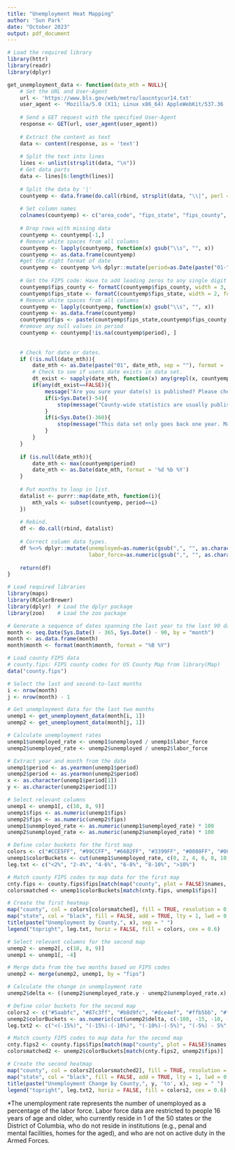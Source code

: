 ```yaml
---
title: "Unemployment Heat Mapping"
author: 'Sun Park'
date: "October 2023"
output: pdf_document
---
```


\newpage

```r

# Load the required library
library(httr)
library(readr)
library(dplyr)

get_unemployment_data <- function(date_mth = NULL){
    # Set the URL and User-Agent
    url <- 'https://www.bls.gov/web/metro/laucntycur14.txt'
    user_agent <- 'Mozilla/5.0 (X11; Linux x86_64) AppleWebKit/537.36 (KHTML, like Gecko) Chrome/110.0.0.0 Safari/537.36'
    
    # Send a GET request with the specified User-Agent
    response <- GET(url, user_agent(user_agent))
    
    # Extract the content as text
    data <- content(response, as = 'text')
    
    # Split the text into lines
    lines <- unlist(strsplit(data, "\n"))
    # Get data parts
    data <- lines[6:length(lines)]
    
    # Split the data by '|'
    countyemp <- data.frame(do.call(rbind, strsplit(data, "\\|", perl = TRUE)))
    
    # Set column names
    colnames(countyemp) <- c("area_code", "fips_state", "fips_county", "area_title", "period", "labor_force", "employed", "unemployed", "unemployed_rate")
    
    # Drop rows with missing data
    countyemp <- countyemp[-1,]
    # Remove white spaces from all columns
    countyemp <- lapply(countyemp, function(x) gsub("\\s", "", x))
    countyemp <- as.data.frame(countyemp)
    #get the right format of date
    countyemp <- countyemp %>% dplyr::mutate(period=as.Date(paste("01-", period, sep = ""), format = "%d-%b-%y")) 
    
    # Get the FIPS code: Have to add leading zeros to any single digit number and combine them.
    countyemp$fips_county <- formatC(countyemp$fips_county, width = 3, format = "d", flag = "0")
    countyemp$fips_state <- formatC(countyemp$fips_state, width = 2, format = "d", flag = "0")
    # Remove white spaces from all columns
    countyemp <- lapply(countyemp, function(x) gsub("\\s", "", x))
    countyemp <- as.data.frame(countyemp)
    countyemp$fips <- paste(countyemp$fips_state,countyemp$fips_county,sep="")
    #remove any null values in period
    countyemp <- countyemp[!is.na(countyemp$period), ]
  
    
    # Check for date or dates.
    if (!is.null(date_mth)){
        date_mth <- as.Date(paste("01", date_mth, sep = ""), format = '%d %b %Y')
        # Check to see if users date exists in data set.
        dt_exist <- sapply(date_mth, function(x) any(grepl(x, countyemp$period)))
        if(any(dt_exist==FALSE)){
            message("Are you sure your date(s) is published? Please check the BLS release schedule.")
            if(i>Sys.Date()-54){
                stop(message("County-wide statistics are usually published on the third Friday of each month for the previous month."))
            }
            if(i<Sys.Date()-360){
                stop(message("This data set only goes back one year. Make sure your date(s) is correct."))
            }
        }
    }
    
    if (is.null(date_mth)){
        date_mth <- max(countyemp$period)
        date_mth <- as.Date(date_mth, format = '%d %b %Y')
    }
    
    # Put months to loop in list.
    datalist <- purrr::map(date_mth, function(i){
        mth_vals <- subset(countyemp, period==i)
    })
    
    # Rebind.
    df <- do.call(rbind, datalist)
    
    # Correct column data types.
    df %<>% dplyr::mutate(unemployed=as.numeric(gsub(",", "", as.character(unemployed))), employed=as.numeric(gsub(",", "", as.character(employed))),
                          labor_force=as.numeric(gsub(",", "", as.character(labor_force)))) %>% tibble::as_tibble()
    
    return(df)
}
```




```r

# Load required libraries
library(maps)
library(RColorBrewer)
library(dplyr)  # Load the dplyr package
library(zoo)    # Load the zoo package

# Generate a sequence of dates spanning the last year to the last 90 days
month <- seq.Date(Sys.Date() - 365, Sys.Date() - 90, by = "month")
month <- as.data.frame(month)
month$month <- format(month$month, format = "%B %Y")

# Load county FIPS data
# county.fips: FIPS county codes for US County Map from library(Map)
data("county.fips")

# Select the last and second-to-last months
i <- nrow(month)
j <- nrow(month) - 1

# Get unemployment data for the last two months
unemp1 <- get_unemployment_data(month[i, 1])
unemp2 <- get_unemployment_data(month[j, 1])

# Calculate unemployment rates
unemp1$unemployed_rate <- unemp1$unemployed / unemp1$labor_force
unemp2$unemployed_rate <- unemp2$unemployed / unemp2$labor_force

# Extract year and month from the date
unemp1$period <- as.yearmon(unemp1$period)
unemp2$period <- as.yearmon(unemp2$period)
x <- as.character(unemp1$period[1])
y <- as.character(unemp2$period[1])

# Select relevant columns
unemp1 <- unemp1[, c(10, 8, 9)]
unemp1$fips <- as.numeric(unemp1$fips)
unemp2$fips <- as.numeric(unemp2$fips)
unemp1$unemployed_rate <- as.numeric(unemp1$unemployed_rate) * 100
unemp2$unemployed_rate <- as.numeric(unemp2$unemployed_rate) * 100

# Define color buckets for the first map
colors <- c("#CCE5FF", "#99CCFF", "#66B2FF", "#3399FF", "#0080FF", "#004C99")
unemp1$colorBuckets <- cut(unemp1$unemployed_rate, c(0, 2, 4, 6, 8, 10, 100))
leg.txt <- c("<2%", "2-4%", "4-6%", "6-8%", "8-10%", ">10%")

# Match county FIPS codes to map data for the first map
cnty.fips <- county.fips$fips[match(map("county", plot = FALSE)$names, county.fips$polyname)]
colorsmatched <- unemp1$colorBuckets[match(cnty.fips, unemp1$fips)]

# Create the first heatmap
map("county", col = colors[colorsmatched], fill = TRUE, resolution = 0, lty = 0, projection = "polyconic")
map("state", col = "black", fill = FALSE, add = TRUE, lty = 1, lwd = 0.2, projection = "polyconic")
title(paste("Unemployment by County,", x), sep = " ")
legend("topright", leg.txt, horiz = FALSE, fill = colors, cex = 0.6)


```

```r

# Select relevant columns for the second map
unemp2 <- unemp2[, c(10, 8, 9)]
unemp1 <- unemp1[, -4]

# Merge data from the two months based on FIPS codes
unemp2 <- merge(unemp2, unemp1, by = "fips")

# Calculate the change in unemployment rate
unemp2$delta <- ((unemp2$unemployed_rate.y - unemp2$unemployed_rate.x) / unemp2$unemployed_rate.x) * 100

# Define color buckets for the second map
colors2 <- c("#5aabfc", "#87c3ff", "#b8d9fc", "#dce4ef", "#ffb5bb", "#f75663", "#ff2626")
unemp2$colorBuckets <- as.numeric(cut(unemp2$delta, c(-100, -15, -10, -5, 5, 10, 15, 100)))
leg.txt2 <- c("<(-15%)", "(-15%)-(-10%)", "(-10%)-(-5%)", "(-5%) - 5%", "5%-10%", "10%-15%", ">15%")

# Match county FIPS codes to map data for the second map
cnty.fips2 <- county.fips$fips[match(map("county", plot = FALSE)$names, county.fips$polyname)]
colorsmatched2 <- unemp2$colorBuckets[match(cnty.fips2, unemp2$fips)]

# Create the second heatmap
map("county", col = colors2[colorsmatched2], fill = TRUE, resolution = 0, lty = 0, projection = "polyconic")
map("state", col = "black", fill = FALSE, add = TRUE, lty = 1, lwd = 0.2, projection = "polyconic")
title(paste("Unemployment Change by County,", y, 'to', x), sep = " ")
legend("topright", leg.txt2, horiz = FALSE, fill = colors2, cex = 0.6)

```


*The unemployment rate represents the number of unemployed as a percentage of the labor force. Labor force data are restricted to people 16 years of age and older, who currently reside in 1 of the 50 states or the District of Columbia, who do not reside in institutions (e.g., penal and mental facilities, homes for the aged), and who are not on active duty in the Armed Forces.